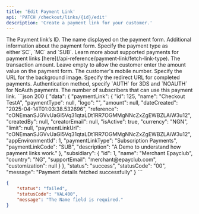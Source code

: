 ```yaml
---
title: 'Edit Payment Link'
api: 'PATCH /checkout/links/{id}/edit'
description: 'Create a payment link for your customer.'
---
```


<ParamField path="id" type="string" required>
  The Payment link’s ID.
</ParamField>

<ParamField body="Name" type="string" required>
  The name displayed on the payment form.
</ParamField>

<ParamField body="Description" type="string" required>
  Additional information about the payment form.
</ParamField>

<ParamField body="PaymentType" type="string" required>
  Specify the payment type as either`SC`, `MC` and `SUB`. Learn more about supported payments for payment links [here](/api-reference/payment-link/fetch-link-type).
</ParamField>

<ParamField body="Amount" type="string">
  The transaction amount. Leave empty to allow the customer enter the amount value on the payment form.
</ParamField>

<ParamField body="Mobile" type="string">
  The customer's mobile number.
</ParamField>

<ParamField body="BackgroundImage" type="string">
  Specify the URL for the background image.
</ParamField>

<ParamField body="Website" type="string">
  Specify the redirect URL for completed payments.
</ParamField>

<ParamField body="AuthOption" type="string">
  Authentication method, specify `AUTH` for 3DS and `NOAUTH` for NoAuth payments.
</ParamField>

<ParamField body="Limit" type="string">
  The number of subscribers that can use this payment link.
</ParamField>

<ResponseExample>
```json 200
{
    "data": {
        "paymentLink": {
            "id": 125,
            "name": "Checkout TestA",
            "paymentType": null,
            "logo": "",
            "amount": null,
            "dateCreated": "2025-04-14T01:03:38.532696",
            "reference": "cONEmanSJGVvUaGI5Vq31qtaLDt1RR7OGMMgNNcZxZgEWBZLAiW3u12",
            "createdBy": null,
            "creatorEmail": null,
            "isActive": true,
            "currency": "NGN",
            "limit": null,
            "paymentLinkUrl": "cONEmanSJGVvUaGI5Vq31qtaLDt1RR7OGMMgNNcZxZgEWBZLAiW3u12",
            "appEnvironmentId": 1,
            "paymentLinkType": "Subscription Payments",
            "paymentLinkCode": "SUB",
            "description": "A Demo to understand how payment links work."
        },
        "subsidiary": {
            "id": 1,
            "name": "Merchant Epayclub",
            "country": "NG",
            "supportEmail": "merchant@epayclub.com",
            "customization": null
        }
    },
    "status": "success",
    "statusCode": "00",
    "message": "Payment details fetched successfully"
}
```

```json 400
{
    "status": "failed",
    "statusCode": "VAL400",
    "message": "The Name field is required."
}
```
</ResponseExample>